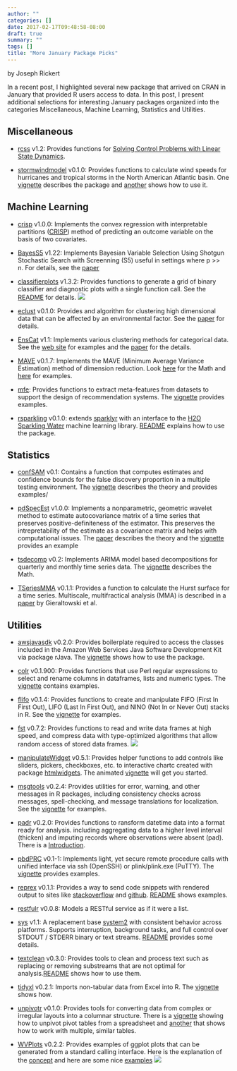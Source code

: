 ```yaml
---
author: ""
categories: []
date: 2017-02-17T09:48:58-08:00
draft: true
summary: ""
tags: []
title: "More January Package Picks"
---
```


by Joseph Rickert

In a recent post, I highlighted several new package that arrived on CRAN in January that provided R users access to data. In this post, I present additional selections for interesting January packages organized into the categories Miscellaneous, Machine Learning, Statistics and Utilities.

## Miscellaneous
* [rcss](https://cran.rstudio.com/web/packages/rcss/) v1.2: Provides functions for [Solving Control Problems with Linear State Dynamics](https://cran.rstudio.com/web/packages/rcss/vignettes/Practical_User_Guide.pdf).

* [stormwindmodel](https://cran.rstudio.com/web/packages/stormwindmodel/) v0.1.0: Provides functions to calculate wind speeds for hurricanes and tropical storms in the North American Atlantic basin. One [vignette](https://cran.rstudio.com/web/packages/stormwindmodel/vignettes/Details.html) describes the package and [another](https://cran.rstudio.com/web/packages/stormwindmodel/vignettes/Overview.html) shows how to use it.


## Machine Learning
* [crisp](https://www.r-pkg.org/pkg/crisp) v1.0.0: Implements the convex regression with interpretable partitions ([CRISP](http://jmlr.org/papers/volume17/15-344/15-344.pdf)) method of predicting an outcome variable on the basis of two covariates.

* [BayesS5](https://cran.rstudio.com/web/packages/BayesS5/) v1.22: Implements Bayesian Variable Selection Using Shotgun Stochastic Search with Screenning (S5) useful in settings where p >> n. For details, see the [paper](http://www.stat.tamu.edu/~minsuk/publications/nonlocal_sinica7.pdf)

* [classifierplots](https://cran.rstudio.com/web/packages/classifierplots/) v1.3.2: Provides functions to generate a grid of binary classifier and diagnostic plots with a single function call. See the [README](https://github.com/ambiata/classifierplots) for details.
![](./images/classifier_plots.png)
* [eclust](https://cran.rstudio.com/web/packages/eclust/) v0.1.0: Provides and algorithm for clustering high dimensional data that can be affected by an environmental factor. See the [paper](http://biorxiv.org/content/early/2017/01/23/102475) for details.

* [EnsCat](https://cran.rstudio.com/web/packages/EnsCat/) v1.1: Implements various clustering methods for categorical data. See the [web site](https://github.com/jlp2duke/EnsCat/wiki/How-To-with-Examples) for examples and the [paper](https://arxiv.org/pdf/1506.07930.pdf) for the details.

* [MAVE](https://cran.rstudio.com/web/packages/MAVE/) v0.1.7: Implements the  MAVE (Minimum Average Variance Estimation) method of dimension reduction. Look [here](https://cran.rstudio.com/web/packages/MAVE/vignettes/Short_introduction_to_method_MAVE.pdf) for the Math and [here](https://cran.rstudio.com/web/packages/MAVE/vignettes/Short_introduction_to_package_MAVE.pdf) for examples.

* [mfe](https://cran.rstudio.com/web/packages/mfe/): Provides functions to extract meta-features from datasets to support the design of recommendation systems. The [vignette](https://cran.rstudio.com/web/packages/mfe/vignettes/mfe-vignette.html) provides examples.

* [rsparkling](https://cran.rstudio.com/web/packages/rsparkling/) v0.1.0: extends [sparklyr]() with an interface to the [H2O Sparkling Water](https://github.com/h2oai/sparkling-water) machine learning library. [README](https://github.com/h2oai/rsparkling) explains how to use the package.

## Statistics
* [confSAM](https://cran.rstudio.com/web/packages/confSAM/) v0.1: Contains a function that computes estimates and confidence bounds for the false discovery proportion in a multiple testing environment. The [vignette](https://cran.rstudio.com/web/packages/confSAM/vignettes/confSAM.pdf) describes the theory and provides examples/

* [pdSpecEst](https://cran.rstudio.com/web/packages/pdSpecEst/) v1.0.0: Implements a nonparametric, geometric wavelet method to estimate autocovariance matrix of a time series that preserves positive-definiteness of the estimator. This preserves the intrepretability of the estimate as a covariance matrix and helps with computational issues. The [paper](https://arxiv.org/pdf/1701.03314.pdf) describes the theory and the [vignette](https://cran.rstudio.com/web/packages/pdSpecEst/vignettes/vignette.html) provides an example

* [tsdecomp](https://cran.rstudio.com/web/packages/tsdecomp/) v0.2: Implements ARIMA model based decompositions for quarterly and monthly time series data. The [vignette](https://www.jalobe.com/doc/tsdecomp.pdf) describes the Math.

* [TSeriesMMA](https://cran.rstudio.com/web/packages/TSeriesMMA/README.html) v0.1.1: Provides a function to calculate the Hurst surface for a time series. Multiscale, multifractical analysis (MMA) is described in a [paper](http://journals.aps.org/pre/abstract/10.1103/PhysRevE.85.021915) by Gieraltowski et al. 

## Utilities
* [awsjavasdk](https://cran.rstudio.com/web/packages/awsjavasdk/) v0.2.0: Provides boilerplate required to access the classes included in the Amazon Web Services Java Software Development Kit via package rJava. The [vignette](https://cran.rstudio.com/web/packages/awsjavasdk/vignettes/awsjavasdk.html) shows how to use the package.

* [colr](https://cran.rstudio.com/web/packages/colr/) v0.1.900: Provides functions that use Perl regular expressions to select and rename columns in dataframes, lists and numeric types. The [vignette](https://cran.rstudio.com/web/packages/colr/vignettes/colr.html) contains examples.

* [flifo](https://cran.rstudio.com/web/packages/flifo/) v0.1.4: Provides functions to create and manipulate FIFO (First In First Out), LIFO (Last In First Out), and NINO (Not In or Never Out) stacks in R. See the [vignette](https://cran.rstudio.com/web/packages/flifo/vignettes/flifo-vignette.html) for examples.

* [fst]() v0.7.2: Provides functions to read and write data frames at high speed, and compress data with type-optimized algorithms that allow random access of stored data frames.
![](./images/fst_bench.png)

* [manipulateWidget](https://cran.rstudio.com/web/packages/manipulateWidget/) v0.5.1: Provides helper functions to add controls like sliders, pickers, checkboxes, etc. to interactive chartc created with package [htmlwidgets](https://cran.r-project.org/web/packages/htmlwidgets/index.html). The animated [vignette](https://cran.rstudio.com/web/packages/manipulateWidget/vignettes/manipulateWidgets.html) will get you started.

* [msgtools](https://cran.rstudio.com/web/packages/msgtools/) v0.2.4: Provides utilities for error, warning, and other messages in R packages, including consistency checks across messages, spell-checking, and message translations for localization. See the [vignette](https://cran.rstudio.com/web/packages/msgtools/vignettes/Tutorial.html) for examples.

* [padr](https://cran.rstudio.com/web/packages/padr/) v0.2.0: Provides functions to ransform datetime data into a format ready for analysis. including aggregating data to a higher level interval (thicken) and imputing records where observations were absent (pad). There is a [Introduction](https://cran.rstudio.com/web/packages/padr/vignettes/padr.html).

* [pbdPRC](https://cran.rstudio.com/web/packages/pbdRPC/) v0.1-1: Implements light, yet secure remote procedure calls with unified interface via ssh (OpenSSH) or plink/plink.exe (PuTTY). The [vignette](https://cran.rstudio.com/web/packages/pbdRPC/vignettes/pbdRPC-guide.pdf) provides examples.

* [reprex](https://cran.rstudio.com/web/packages/reprex/) v0.1.1: Provides a way to send code snippets with rendered output to sites like [stackoverflow](http://stackoverflow.com) and [github](https://github.com). [README](https://cran.rstudio.com/web/packages/reprex/README.html) shows examples.

* [restfulr](https://cran.rstudio.com/web/packages/restfulr/) v0.0.8: Models a RESTful service as if it were a list.

* [sys](cran.rstudio.com/web/packages/sys/) v1.1: A replacement base [system2](http://stat.ethz.ch/R-manual/R-devel/library/base/html/system2.html) with consistent behavior across platforms. Supports interruption, background tasks, and full control over STDOUT / STDERR binary or text streams. [README](https://github.com/jeroenooms/sys#readme) provides some details.

* [textclean](https://cran.rstudio.com/web/packages/textclean/) v0.3.0: Provides tools to clean and process text such as replacing or removing substreams that are not optimal for analysis.[README](https://cran.rstudio.com/web/packages/textclean/README.html) shows how to use them.

* [tidyxl](https://cran.rstudio.com/web/packages/tidyxl/) v0.2.1: Imports non-tabular data from Excel into R. The [vignette](https://cran.rstudio.com/web/packages/tidyxl/vignettes/tidyxl.html) shows how.

* [unpivotr](https://cran.rstudio.com/web/packages/unpivotr/) v0.1.0: Provides tools for converting data from complex or irregular layouts into a columnar structure. There is a [vignette](https://cran.rstudio.com/web/packages/unpivotr/vignettes/compass-directions.html) showing how to unpivot pivot tables from a spreadsheet and [another](https://cran.rstudio.com/web/packages/unpivotr/vignettes/small-multiples.html) that shows how to work with multiple, similar tables.

* [WVPlots](https://cran.rstudio.com/web/packages/WVPlots/) v0.2.2: Provides examples of ggplot plots that can be generated from a standard calling interface. Here is the explanation of the [concept](https://cran.rstudio.com/web/packages/WVPlots/vignettes/WVPlots_concept.html) and here are some nice [examples](https://cran.rstudio.com/web/packages/WVPlots/vignettes/WVPlots_examples.html)
![](./images/WVPlot.png)
